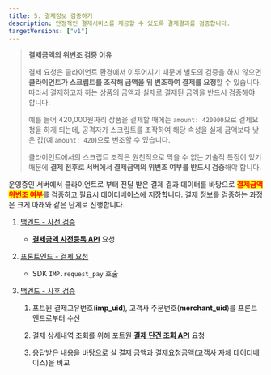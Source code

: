 ```yaml
---
title: 5. 결제정보 검증하기
description: 안정적인 결제서비스를 제공할 수 있도록 결제결과를 검증합니다.
targetVersions: ["v1"]
---
```


> **결제금액의 위변조 검증 이유**
>
> 결제 요청은 클라이언트 환경에서 이루어지기 때문에 별도의 검증을 하지 않으면 **클라이언트가
> 스크립트를 조작해 금액을 위 변조하여 결제를 요청**할 수 있습니다. 따라서 결제하고자 하는 상품의
> 금액과 실제로 결제된 금액을 반드시 검증해야 합니다.
>
> 예를 들어 420,000원짜리 상품을 결제할 때에는 `amount: 420000`으로 결제요청을 하게 되는데, 공격자가
> 스크립트를 조작하여 해당 속성을 실제 금액보다 낮은 값(예 `amount: 420`)으로 변조할 수 있습니다.
>
> 클라이언트에서의 스크립트 조작은 원천적으로 막을 수 없는 기술적 특징이 있기 때문에 **결제 전후로
> 서버에서 결제금액의 위변조 여부를 반드시 검증**해야 합니다.

운영중인 서버에서 클라이언트로 부터 전달 받은 결제 결과 데이터를 바탕으로
<mark style="color:red;">**결제금액 위변조 여부**</mark>를 검증하고 필요시 데이터베이스에 저장합니다.
결제 정보를 검증하는 과정은 크게 아래와 같은 단계로 진행합니다.

1. [백엔드 - 사전 검증](pre)
   - [**결제금액 사전등록 API**](../../../../../../api/api-1/api-5) 요청

2. [프론트엔드 - 결제 요청](../../3)
   - SDK `IMP.request_pay` 호출

3. [백엔드 - 사후 검증](post)
   1. 포트원 결제고유번호(**imp\_uid**), 고객사 주문번호(**merchant\_uid**)를 프론트엔드로부터 수신

   2. 결제 상세내역 조회를 위해 포트원
      [**결제 단건 조회 API**](https://api.iamport.kr/#!/payments/getPaymentByImpUid) 요청

   3. 응답받은 내용을 바탕으로 실 결제 금액과 결제요청금액(고객사 자체 데이터베이스)을 비교
